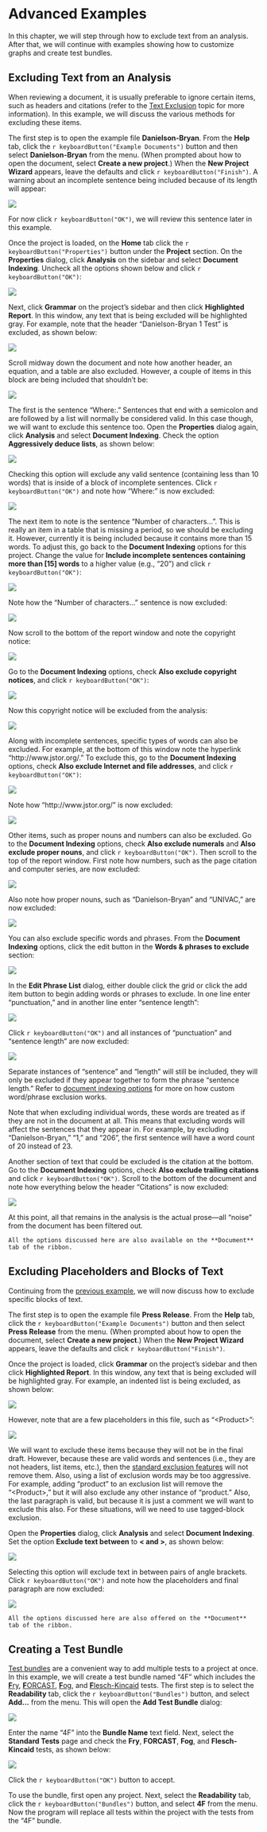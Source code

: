 # Advanced Examples

In this chapter, we will step through how to exclude text from an analysis. After that, we will continue with examples showing how to customize graphs and create test bundles.

## Excluding Text from an Analysis {-#excluding-text-from-analysis}

When reviewing a document, it is usually preferable to ignore certain items, such as headers and citations (refer to the [Text Exclusion](#how-text-is-excluded) topic for more information). In this example, we will discuss the various methods for excluding these items.

The first step is to open the example file **Danielson-Bryan**. From the **Help** tab, click the `r keyboardButton("Example Documents")` button and then select **Danielson-Bryan** from the menu. (When prompted about how to open the document, select **Create a new project**.) When the **New Project Wizard** appears, leave the defaults and click `r keyboardButton("Finish")`. A warning about an incomplete sentence being included because of its length will appear:

![](Images/NonGenerated/ExclusionExampleIncompleteSentWarning.png)

For now click `r keyboardButton("OK")`, we will review this sentence later in this example.

Once the project is loaded, on the **Home** tab click the `r keyboardButton("Properties")` button under the **Project** section. On the **Properties** dialog, click **Analysis** on the sidebar and select **Document Indexing**. Uncheck all the options shown below and click `r keyboardButton("OK")`:

![](Images/ExclusionExampleAllExcluded.png)

Next, click **Grammar** on the project's sidebar and then click **Highlighted Report**. In this window, any text that is being excluded will be highlighted gray. For example, note that the header “Danielson-Bryan 1 Test” is excluded, as shown below:

![](Images/ExclusionExampleHeaderExcluded.png)

Scroll midway down the document and note how another header, an equation, and a table are also excluded. However, a couple of items in this block are being included that shouldn't be:

![](Images/ExclusionExamplePartialExcluded.png)

The first is the sentence “Where:.” Sentences that end with a semicolon and are followed by a list will normally be considered valid. In this case though, we will want to exclude this sentence too. Open the **Properties** dialog again, click **Analysis** and select **Document Indexing**. Check the option **Aggressively deduce lists**, as shown below:

![](Images/ExclusionExampleAggressiveList.png)

Checking this option will exclude any valid sentence (containing less than 10 words) that is inside of a block of incomplete sentences. Click `r keyboardButton("OK")` and note how “Where:” is now excluded:

![](Images/ExclusionExampleWhereExcluded.png)

The next item to note is the sentence “Number of characters...”. This is really an item in a table that is missing a period, so we should be excluding it. However, currently it is being included because it contains more than 15 words. To adjust this, go back to the **Document Indexing** options for this project. Change the value for **Include incomplete sentences containing more than [15] words** to a higher value (e.g., “20”) and click `r keyboardButton("OK")`:

![](Images/ExclusionExampleIncompLengthValue.png)

Note how the “Number of characters...” sentence is now excluded:

![](Images/ExclusionExampleLongSentenceExcluded.png)

Now scroll to the bottom of the report window and note the copyright notice:

![](Images/ExclusionExampleCopyrightIncluded.png)

Go to the **Document Indexing** options, check **Also exclude copyright notices**, and click `r keyboardButton("OK")`:

![](Images/ExclusionExampleCopyrightExcluded.png)

Now this copyright notice will be excluded from the analysis:

![](Images/ExclusionExampleCopyrightExcludedNow.png)

Along with incomplete sentences, specific types of words can also be excluded. For example, at the bottom of this window note the hyperlink “http://www.jstor.org/.” To exclude this, go to the **Document Indexing** options, check **Also exclude Internet and file addresses**, and click `r keyboardButton("OK")`:

![](Images/ExclusionExampleUrlExcluded.png)

Note how “http://www.jstor.org/” is now excluded:

![](Images/ExclusionExampleUrlExcludedNow.png)

Other items, such as proper nouns and numbers can also be excluded. Go to the **Document Indexing** options, check **Also exclude numerals** and **Also exclude proper nouns**, and click `r keyboardButton("OK")`. Then scroll to the top of the report window. First note how numbers, such as the page citation and computer series, are now excluded:

![](Images/ExclusionExampleNumbersExcludedNow.png)

Also note how proper nouns, such as “Danielson-Bryan” and “UNIVAC,” are now excluded:

![](Images/ExclusionExampleProperExcludedNow.png)

You can also exclude specific words and phrases. From the **Document Indexing** options, click the edit button in the **Words & phrases to exclude** section:

![](Images/ExclusionExampleEditListButton.png)

In the **Edit Phrase List** dialog, either double click the grid or click the add item button to begin adding words or phrases to exclude. In one line enter “punctuation,” and in another line enter “sentence length”:

![](Images/ExclusionExampleCustomWords.png)

Click `r keyboardButton("OK")` and all instances of “punctuation” and “sentence length” are now excluded:

![](Images/ExclusionExampleCustomWordsExcludedNow.png)

Separate instances of “sentence” and “length” will still be included, they will only be excluded if they appear together to form the phrase “sentence length.” Refer to [document indexing options](#document-analysis) for more on how custom word/phrase exclusion works.

Note that when excluding individual words, these words are treated as if they are not in the document at all. This means that excluding words will affect the sentences that they appear in. For example, by excluding “Danielson-Bryan,” “1,” and “206”, the first sentence will have a word count of 20 instead of 23.

Another section of text that could be excluded is the citation at the bottom. Go to the **Document Indexing** options, check **Also exclude trailing citations** and click `r keyboardButton("OK")`. Scroll to the bottom of the document and note how everything below the header “Citations” is now excluded:

![](Images/ExclusionExampleCitationExcluded.png)

At this point, all that remains in the analysis is the actual prose—all “noise” from the document has been filtered out.

```{block, type='tipsection'}
All the options discussed here are also available on the **Document** tab of the ribbon.
```

## Excluding Placeholders and Blocks of Text {-#excluding-placeholders}

Continuing from the [previous example](#excluding-text-from-analysis), we will now discuss how to exclude specific blocks of text.

The first step is to open the example file **Press Release**. From the **Help** tab, click the `r keyboardButton("Example Documents")` button and then select **Press Release** from the menu. (When prompted about how to open the document, select **Create a new project**.) When the **New Project Wizard** appears, leave the defaults and click `r keyboardButton("Finish")`.

Once the project is loaded, click **Grammar** on the project's sidebar and then click **Highlighted Report**. In this window, any text that is being excluded will be highlighted gray. For example, an indented list is being excluded, as shown below:

![](Images/ExclusionTagsExampleListExcluded.png)

However, note that are a few placeholders in this file, such as “\<Product\>”:

![](Images/ExclusionTagsExampleNotExcluding.png)

We will want to exclude these items because they will not be in the final draft. However, because these are valid words and sentences (i.e., they are not headers, list items, etc.), then the [standard exclusion features](#options-text-exclusion) will not remove them. Also, using a list of exclusion words may be too aggressive. For example, adding “product” to an exclusion list will remove the “\<Product\>,” but it will also exclude any other instance of “product.” Also, the last paragraph is valid, but because it is just a comment we will want to exclude this also. For these situations, will we need to use tagged-block exclusion.

Open the **Properties** dialog, click **Analysis** and select **Document Indexing**. Set the option **Exclude text between** to **< and >**, as shown below:

![](Images/ExclusionTagsExampleOptions.png)

Selecting this option will exclude text in between pairs of angle brackets. Click `r keyboardButton("OK")` and note how the placeholders and final paragraph are now excluded:

![](Images/ExclusionTagsExampleExcluding.png)

```{block, type='tipsection'}
All the options discussed here are also offered on the **Document** tab of the ribbon.
```

## Creating a Test Bundle {-}

[Test bundles](#test-bundles) are a convenient way to add multiple tests to a project at once. In this example, we will create a test bundle named “4F” which includes the [**F**ry](#fry-test), [**F**ORCAST](#forcast-test), [**F**og](#gunning-fog-test), and [**F**lesch-Kincaid](#flesch-kincaid-test) tests. The first step is to select the **Readability** tab, click the `r keyboardButton("Bundles")` button, and select **Add...** from the menu. This will open the **Add Test Bundle** dialog:

![](Images/TestBundle.png)

Enter the name “4F” into the **Bundle Name** text field. Next, select the **Standard Tests** page and check the **Fry**, **FORCAST**, **Fog**, and **Flesch-Kincaid** tests, as shown below:

![](Images/TestBundle4F.png)

Click the `r keyboardButton("OK")` button to accept.

To use the bundle, first open any project. Next, select the **Readability** tab, click the `r keyboardButton("Bundles")` button, and select **4F** from the menu. Now the program will replace all tests within the project with the tests from the “4F” bundle.
